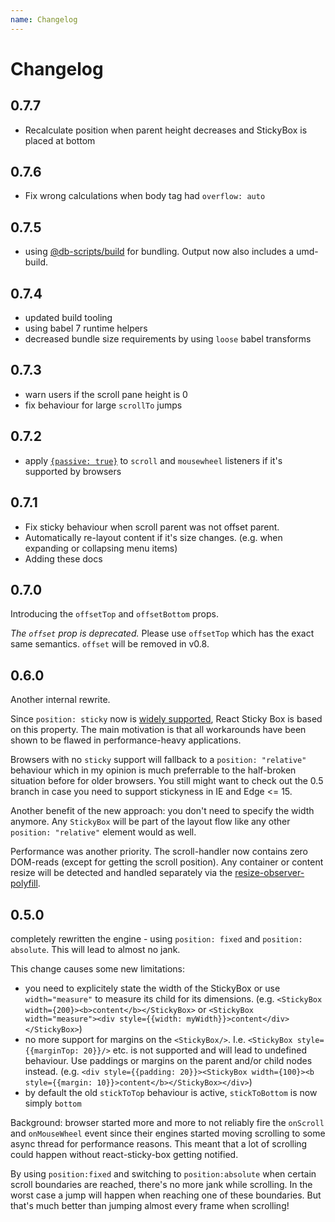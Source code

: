 ```yaml
---
name: Changelog
---
```


# Changelog

## 0.7.7

- Recalculate position when parent height decreases and StickyBox is placed at bottom

## 0.7.6

- Fix wrong calculations when body tag had `overflow: auto`

## 0.7.5

- using [@db-scripts/build](https://github.com/danielberndt/db-scripts) for bundling. Output now also includes a umd-build.

## 0.7.4

- updated build tooling
- using babel 7 runtime helpers
- decreased bundle size requirements by using `loose` babel transforms

## 0.7.3

- warn users if the scroll pane height is 0
- fix behaviour for large `scrollTo` jumps

## 0.7.2

- apply [`{passive: true}`](https://developer.mozilla.org/en-US/docs/Web/API/EventTarget/addEventListener#Improving_scrolling_performance_with_passive_listeners) to `scroll` and `mousewheel` listeners if it's supported by browsers

## 0.7.1

- Fix sticky behaviour when scroll parent was not offset parent.
- Automatically re-layout content if it's size changes. (e.g. when expanding or collapsing menu items)
- Adding these docs

## 0.7.0

Introducing the `offsetTop` and `offsetBottom` props.

_The `offset` prop is deprecated._ Please use `offsetTop` which has the exact same semantics. `offset` will be removed in v0.8.

## 0.6.0

Another internal rewrite.

Since `position: sticky` now is [widely supported](https://caniuse.com/#feat=css-sticky), React Sticky Box is based on this property. The main motivation is that all workarounds have been shown to be flawed in performance-heavy applications.

Browsers with no `sticky` support will fallback to a `position: "relative"` behaviour which in my opinion is much preferrable to the half-broken situation before for older browsers. You still might want to check out the 0.5 branch in case you need to support stickyness in IE and Edge <= 15.

Another benefit of the new approach: you don't need to specify the width anymore. Any `StickyBox` will be part of the layout flow like any other `position: "relative"` element would as well.

Performance was another priority. The scroll-handler now contains zero DOM-reads (except for getting the scroll position). Any container or content resize will be detected and handled separately via the [resize-observer-polyfill](https://github.com/que-etc/resize-observer-polyfill).

## 0.5.0

completely rewritten the engine - using `position: fixed` and `position: absolute`. This will lead to almost no jank.

This change causes some new limitations:

- you need to explicitely state the width of the StickyBox or use `width="measure"` to measure its child for its dimensions. (e.g. `<StickyBox width={200}><b>content</b></StickyBox>` or `<StickyBox width="measure"><div style={{width: myWidth}}>content</div></StickyBox>`)
- no more support for margins on the `<StickyBox/>`. I.e. `<StickyBox style={{marginTop: 20}}/>` etc. is not supported and will lead to undefined behaviour. Use paddings or margins on the parent and/or child nodes instead. (e.g. `<div style={{padding: 20}}><StickyBox width={100}><b style={{margin: 10}}>content</b></StickyBox></div>`)
- by default the old `stickToTop` behaviour is active, `stickToBottom` is now simply `bottom`

Background: browser started more and more to not reliably fire the `onScroll` and `onMouseWheel` event since their engines started moving scrolling to some async thread for performance reasons. This meant that a lot of scrolling could happen without react-sticky-box getting notified.

By using `position:fixed` and switching to `position:absolute` when certain scroll boundaries are reached, there's no more jank while scrolling. In the worst case a jump will happen when reaching one of these boundaries. But that's much better than jumping almost every frame when scrolling!
